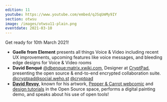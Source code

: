 ```yaml
---
edition: 11
youtube: https://www.youtube.com/embed/qJSqUmMy9IY
section: otwsu
image: /images/otwsu11-plain.png
eventdate: 2021-03-10
---
```


Get ready for 10th March 2021!

- **Gaelle from Element** presents all things Voice & Video including recent UX
improvements, upcoming features like voice messages, and bleeding edge designs
for Voice & Video rooms
- **David Benqué** [@dbenque:matrix.xwiki.com](https://to.chat.dingshunyu.top/#/@dbenque:matrix.xwiki.com), Designer at [CryptPad](https://cryptpad.fr), presenting the open
source & end-to-end encrypted collaboration suite.
[@cryptpad@social.weho.st](https://social.weho.st/web/accounts/43149) [@cryptpad](https://twitter.com/cryptpad)
- **[David Revoy](https://www.davidrevoy.com/)**, known for his artwork, [Pepper & Carrot webcomic](https://www.peppercarrot.com/) and [design tutorials](https://www.davidrevoy.com/categorie3/tutorials-brushes-extras) in the Open Source space,
performs a digital painting demo,  and speaks about his use of open tools!
